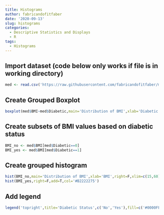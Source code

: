 ```yaml
---
title: Histograms
author: fabricandofitfaber
date: '2020-09-13'
slug: histograms
categories:
  - Descriptive Statistics and Displays
  - R
tags:
  - Histograms
---
```


## Import dataset (code below only works if file is in working directory)
```r
med <- read.csv('https://raw.githubusercontent.com/fabricandofitfaber/mayhem/master/MedicalData.csv')
```

## Create Grouped Boxplot
```r
boxplot(med$BMI~med$Diabetic,main='Distribution of BMI',xlab='Diabetic Status',ylab='BMI',names=c('No','Yes'))
```

## Create subsets of BMI values based on diabetic status
```r
BMI_no <- med$BMI[med$Diabetic==0]
BMI_yes <- med$BMI[med$Diabetic==1]
```

## Create grouped histogram
```r
hist(BMI_no,main='Distribution of BMI',xlab='BMI',right=F,xlim=c(15,60),col='#0000FF75')
hist(BMI_yes,right=F,add=T,col='#B2222275')
```

## Add legend
```r
legend('topright',title='Diabetic Status',c('No','Yes'),fill=c('#0000FF75','#B2222275'))
```
